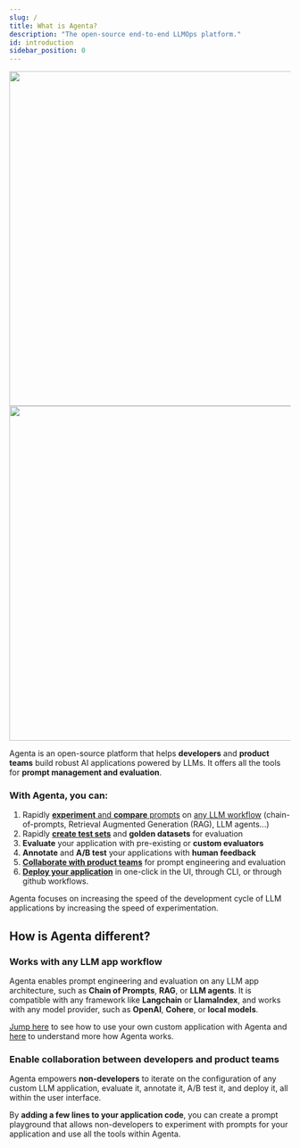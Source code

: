 ```yaml
---
slug: /
title: What is Agenta?
description: "The open-source end-to-end LLMOps platform."
id: introduction
sidebar_position: 0
---
```


<img className="dark:hidden" height="600" src="img/agenta_mockup_whitebg.png" />
<img className="hidden dark:block" height="600" src="img/agenta_mockup_blackbg.png" />

Agenta is an open-source platform that helps **developers** and **product teams** build robust AI applications powered by LLMs. It offers all the tools for **prompt management and evaluation**.

### With Agenta, you can:

1. Rapidly [**experiment** and **compare** prompts](/prompt_management/prompt_engineering) on [any LLM workflow](/prompt_management/custom_applications) (chain-of-prompts, Retrieval Augmented Generation (RAG), LLM agents...)
2. Rapidly [**create test sets**](/evaluation/test_sets) and **golden datasets** for evaluation
3. **Evaluate** your application with pre-existing or **custom evaluators**
4. **Annotate** and **A/B test** your applications with **human feedback**
5. [**Collaborate with product teams**](/misc/team_management) for prompt engineering and evaluation
6. [**Deploy your application**](/prompt_management/deployment) in one-click in the UI, through CLI, or through github workflows.

Agenta focuses on increasing the speed of the development cycle of LLM applications by increasing the speed of experimentation.

## How is Agenta different?

### Works with any LLM app workflow

Agenta enables prompt engineering and evaluation on any LLM app architecture, such as **Chain of Prompts**, **RAG**, or **LLM agents**. It is compatible with any framework like **Langchain** or **LlamaIndex**, and works with any model provider, such as **OpenAI**, **Cohere**, or **local models**.

[Jump here](/prompt_management/custom_applications) to see how to use your own custom application with Agenta and [here](/guides/how_does_agenta_work) to understand more how Agenta works.

### Enable collaboration between developers and product teams

Agenta empowers **non-developers** to iterate on the configuration of any custom LLM application, evaluate it, annotate it, A/B test it, and deploy it, all within the user interface.

By **adding a few lines to your application code**, you can create a prompt playground that allows non-developers to experiment with prompts for your application and use all the tools within Agenta.
